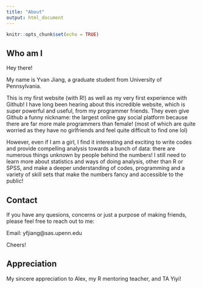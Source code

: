 ```yaml
---
title: "About"
output: html_document
---
```


```r
knitr::opts_chunk$set(echo = TRUE)
```


## Who am I
Hey there!

My name is Yvan Jiang, a graduate student from University of Pennsylvania. 

This is my first website (with R!) as well as my very first experience with Github! I have long been hearing about this incredible website, which is super powerful and useful, from my programmer friends. They even give Github a funny nickname: the largest online gay social platform because there are far more male programmers than female! (most of which are quite worried as they have no girlfriends and feel quite difficult to find one lol)

However, even if I am a girl, I find it interesting and exciting to write codes and provide compelling analysis towards a bunch of data: there are numerous things unknown by people behind the numbers! I still need to learn more about statistics and ways of doing analysis, other than R or SPSS, and make a deeper understanding of codes, programming and a variety of skill sets that make the numbers fancy and accessible to the public! 


## Contact
If you have any quesions, concerns or just a purpose of making friends, please feel free to reach out to me:

Email: yfjiang@sas.upenn.edu

Cheers!

## Appreciation
My sincere appreciation to Alex, my R mentoring teacher, and TA Yiyi! 